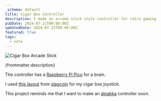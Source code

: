 ```yaml
---
_schema: default
title: Cigar Box Controller
description: I made an arcade stick style controller for retro gaming
pubDate: 2024-07-21T00:00:00Z
updatedDate: 2024-07-22T00:00:00Z
featured: true
tags:
  - note
---
```

![Cigar Box Arcade Stick](./cigar-box-arcade-stick-controller.jpg)

\{frontmatter.description\}

The controller has a [Raspberry Pi Pico](https://amzn.to/4bNyHks) for a brain.

I used [this layout](https://slagcoin.com/joystick/layout/horis36_l.png) from [slagcoin](https://slagcoin.com/joystick/layout.html) for my cigar box joystick.

This project reminds me that I want to make an [alpakka](https://inputlabs.io/alpakka) controller soon.